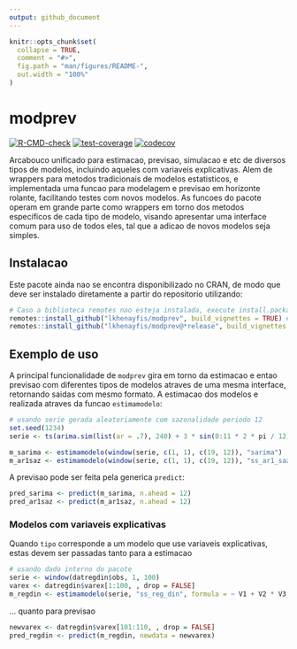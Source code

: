 ```yaml
---
output: github_document
---
```


<!-- README.md is generated from README.Rmd. Please edit that file -->

```r
knitr::opts_chunk$set(
  collapse = TRUE,
  comment = "#>",
  fig.path = "man/figures/README-",
  out.width = "100%"
)
```

# modprev

<!-- badges: start -->
[![R-CMD-check](https://github.com/lkhenayfis/modprev/actions/workflows/check-standard.yaml/badge.svg)](https://github.com/lkhenayfis/modprev/actions/workflows/check-standard.yaml)
[![test-coverage](https://github.com/lkhenayfis/modprev/actions/workflows/test-coverage.yaml/badge.svg)](https://github.com/lkhenayfis/modprev/actions/workflows/test-coverage.yaml)
[![codecov](https://codecov.io/gh/lkhenayfis/modprev/branch/master/graph/badge.svg?token=LKMK4R8W9N)](https://codecov.io/gh/lkhenayfis/modprev)
<!-- badges: end -->

Arcabouco unificado para estimacao, previsao, simulacao e etc de diversos tipos de modelos, 
incluindo aqueles com variaveis explicativas. Alem de wrappers para metodos tradicionais de modelos
estatisticos, e implementada uma funcao para modelagem e previsao em horizonte rolante, facilitando
testes com novos modelos. As funcoes do pacote operam em grande parte como wrappers em torno dos 
metodos especificos de cada tipo de modelo, visando apresentar uma interface comum para uso de todos
eles, tal que a adicao de novos modelos seja simples.

## Instalacao

Este pacote ainda nao se encontra disponibilizado no CRAN, de modo que deve ser instalado 
diretamente a partir do repositorio utilizando:

```r
# Caso a biblioteca remotes nao esteja instalada, execute install.packages("remotes") primeiro
remotes::install_github("lkhenayfis/modprev", build_vignettes = TRUE) # instalacao da versao de desenvolvimento
remotes::install_github("lkhenayfis/modprev@*release", build_vignettes = TRUE) # instalacao da ultima versao fechada
```

## Exemplo de uso

A principal funcionalidade de `modprev` gira em torno da estimacao e entao previsao com diferentes
tipos de modelos atraves de uma mesma interface, retornando saidas com mesmo formato. A estimacao
dos modelos e realizada atraves da funcao `estimamodelo`:

```r
# usando serie gerada aleatoriamente com sazonalidade periodo 12
set.seed(1234)
serie <- ts(arima.sim(list(ar = .7), 240) + 3 * sin(0:11 * 2 * pi / 12), frequency = 12)

m_sarima <- estimamodelo(window(serie, c(1, 1), c(19, 12)), "sarima")
m_ar1saz <- estimamodelo(window(serie, c(1, 1), c(19, 12)), "ss_ar1_saz")
```

A previsao pode ser feita pela generica `predict`:

```r
pred_sarima <- predict(m_sarima, n.ahead = 12)
pred_ar1saz <- predict(m_ar1saz, n.ahead = 12)
```

### Modelos com variaveis explicativas

Quando `tipo` corresponde a um modelo que use variaveis explicativas, estas devem ser passadas tanto
para a estimacao

```r
# usando dado interno do pacote
serie <- window(datregdin$obs, 1, 100)
varex <- datregdin$varex[1:100, , drop = FALSE]
m_regdin <- estimamodelo(serie, "ss_reg_din", formula = ~ V1 + V2 * V3, regdata = varex)
```

... quanto para previsao

```r
newvarex <- datregdin$varex[101:110, , drop = FALSE]
pred_regdin <- predict(m_regdin, newdata = newvarex)
```
